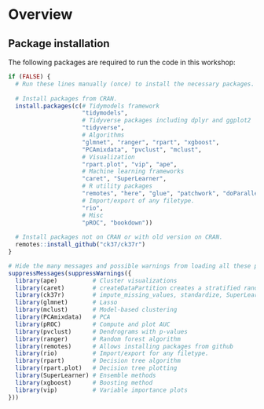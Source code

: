 # Overview

## Package installation

The following packages are required to run the code in this workshop:

```r
if (FALSE) {
  # Run these lines manually (once) to install the necessary packages.
  
  # Install packages from CRAN.
  install.packages(c(# Tidymodels framework 
                     "tidymodels",
                     # Tidyverse packages including dplyr and ggplot2 
                     "tidyverse",
                     # Algorithms
                     "glmnet", "ranger", "rpart", "xgboost",
                     "PCAmixdata", "pvclust", "mclust", 
                     # Visualization
                     "rpart.plot", "vip", "ape", 
                     # Machine learning frameworks
                     "caret", "SuperLearner",
                     # R utility packages
                     "remotes", "here", "glue", "patchwork", "doParallel",
                     # Import/export of any filetype.
                     "rio",
                     # Misc
                     "pROC", "bookdown"))
  
  # Install packages not on CRAN or with old version on CRAN.
  remotes::install_github("ck37/ck37r")
}

# Hide the many messages and possible warnings from loading all these packages.
suppressMessages(suppressWarnings({  
  library(ape)          # Cluster visualizations
  library(caret)        # createDataPartition creates a stratified random split 
  library(ck37r)        # impute_missing_values, standardize, SuperLearner helpers
  library(glmnet)       # Lasso 
  library(mclust)       # Model-based clustering
  library(PCAmixdata)   # PCA
  library(pROC)         # Compute and plot AUC 
  library(pvclust)      # Dendrograms with p-values
  library(ranger)       # Random forest algorithm
  library(remotes)      # Allows installing packages from github
  library(rio)          # Import/export for any filetype.
  library(rpart)        # Decision tree algorithm
  library(rpart.plot)   # Decision tree plotting
  library(SuperLearner) # Ensemble methods
  library(xgboost)      # Boosting method
  library(vip)          # Variable importance plots
}))
```
